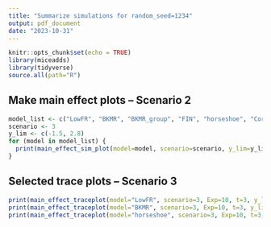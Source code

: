 ```yaml
---
title: "Summarize simulations for random_seed=1234"
output: pdf_document
date: "2023-10-31"
---
```


```r
knitr::opts_chunk$set(echo = TRUE)
library(miceadds)
library(tidyverse)
source.all(path="R")
```

## Make main effect plots -- Scenario 2
```r
model_list <- c("LowFR", "BKMR", "BKMR_group", "FIN", "horseshoe", "CorrQuadReg")
scenario <- 3
y_lim <- c(-1.5, 2.8)
for (model in model_list) {
  print(main_effect_sim_plot(model=model, scenario=scenario, y_lim=y_lim))
}
```

## Selected trace plots -- Scenario 3

```r
print(main_effect_traceplot(model="LowFR", scenario=3, Exp=10, t=3, y_lim=c(-0.1,1.6)))
print(main_effect_traceplot(model="BKMR", scenario=3, Exp=10, t=3, y_lim=c(-0.1,1.6)))
print(main_effect_traceplot(model="horseshoe", scenario=3, Exp=10, t=3, y_lim=c(-0.1,1.6)))
```


